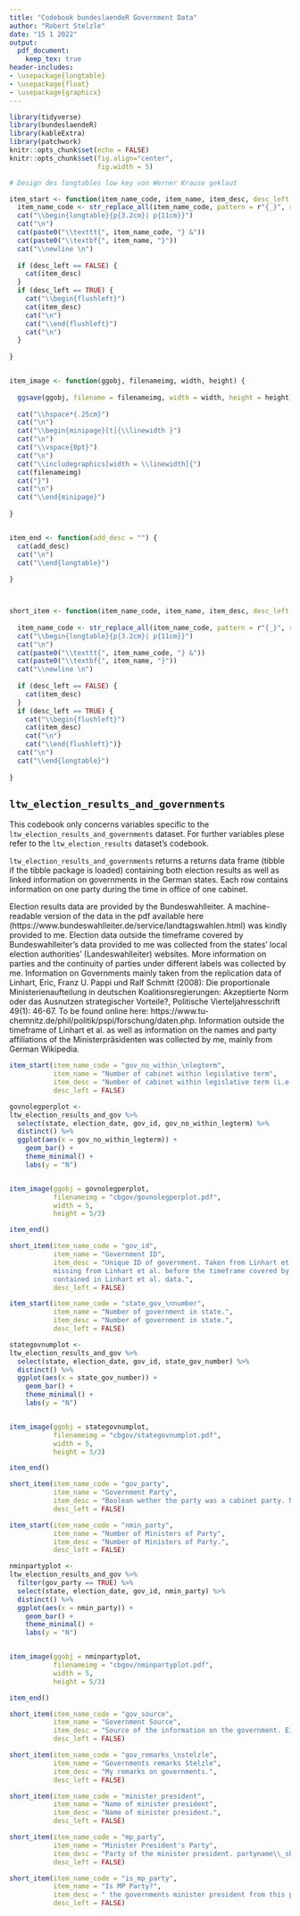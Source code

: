 ```yaml
---
title: "Codebook bundeslaendeR Government Data"
author: "Robert Stelzle"
date: "15 1 2022"
output:
  pdf_document:
    keep_tex: true
header-includes:
- \usepackage{longtable}
- \usepackage{float}
- \usepackage{graphicx}
---
```

  
```r
library(tidyverse)
library(bundeslaendeR)
library(kableExtra)
library(patchwork)
knitr::opts_chunk$set(echo = FALSE)
knitr::opts_chunk$set(fig.align="center",
                      fig.width = 5)
```

```r
# Design des longtables low key von Werner Krause geklaut

item_start <- function(item_name_code, item_name, item_desc, desc_left = FALSE) {
  item_name_code <- str_replace_all(item_name_code, pattern = r"{_}", replacement = r"{\\_}")
  cat("\\begin{longtable}{p{3.2cm}| p{11cm}}")
  cat("\n")
  cat(paste0("\\texttt{", item_name_code, "} &"))
  cat(paste0("\\textbf{", item_name, "}"))
  cat("\\newline \n")
  
  if (desc_left == FALSE) {
    cat(item_desc)
  }
  if (desc_left == TRUE) {
    cat("\\begin{flushleft}")
    cat(item_desc)
    cat("\n")
    cat("\\end{flushleft}")
    cat("\n")
  }
  
}


item_image <- function(ggobj, filenameimg, width, height) {
  
  ggsave(ggobj, filename = filenameimg, width = width, height = height)
  
  cat("\\hspace*{.25cm}")
  cat("\n")
  cat("\\begin{minipage}[t]{\\linewidth }")
  cat("\n")
  cat("\\vspace{0pt}")
  cat("\n")
  cat("\\includegraphics[width = \\linewidth]{")
  cat(filenameimg)
  cat("}")
  cat("\n")
  cat("\\end{minipage}")
  
}


item_end <- function(add_desc = "") {
  cat(add_desc)
  cat("\n")
  cat("\\end{longtable}")
  
}



short_item <- function(item_name_code, item_name, item_desc, desc_left = FALSE) {
  
  item_name_code <- str_replace_all(item_name_code, pattern = r"{_}", replacement = r"{\\_}")
  cat("\\begin{longtable}{p{3.2cm}| p{11cm}}")
  cat("\n")
  cat(paste0("\\texttt{", item_name_code, "} &"))
  cat(paste0("\\textbf{", item_name, "}"))
  cat("\\newline \n")
  
  if (desc_left == FALSE) {
    cat(item_desc)
  }
  if (desc_left == TRUE) {
    cat("\\begin{flushleft}")
    cat(item_desc)
    cat("\n")
    cat("\\end{flushleft}")}
  cat("\n")
  cat("\\end{longtable}")
  
}


```



## `ltw_election_results_and_governments`


This codebook only concerns variables specific to the 
`ltw_election_results_and_governments` dataset. For further variables
plese refer to the `ltw_election_results` dataset's codebook.

`ltw_election_results_and_governments` returns a returns data frame (tibble if the tibble
package is loaded) containing both election results as well as linked information
on governments in the German states.
Each row contains information on one party during the time in office of one cabinet.


Election results data are provided by the Bundeswahlleiter.
A machine-readable version of the data in the pdf available here
(https://www.bundeswahlleiter.de/service/landtagswahlen.html) was kindly provided to me.
Election data outside the timeframe covered by Bundeswahlleiter's data provided to me
was collected from the states' local election authorities' (Landeswahlleiter) websites.
More information on parties and the continuity of parties under different labels was
collected by me.
Information on Governments mainly taken from the replication data of
Linhart, Eric, Franz U. Pappi und Ralf Schmitt (2008): Die proportionale
Ministerienaufteilung in deutschen Koalitionsregierungen: Akzeptierte Norm oder
das Ausnutzen strategischer Vorteile?, Politische Vierteljahresschrift 49(1): 46-67.
To be found online here:
https://www.tu-chemnitz.de/phil/politik/pspi/forschung/daten.php.
Information outside the timeframe of Linhart et al. as well as information on
the names and party affiliations of the Ministerpräsidenten
was collected by me, mainly from German Wikipedia.




```r
item_start(item_name_code = "gov_no_within_\nlegterm",
           item_name = "Number of cabinet within legislative term",
           item_desc = "Number of cabinet within legislative term (i.e. First cabinet in the 1990-1994 legislative term of state X).",
           desc_left = FALSE)
```



```r
govnolegperplot <- 
ltw_election_results_and_gov %>% 
  select(state, election_date, gov_id, gov_no_within_legterm) %>% 
  distinct() %>% 
  ggplot(aes(x = gov_no_within_legterm)) +
    geom_bar() +
    theme_minimal() +
    labs(y = "N")


item_image(ggobj = govnolegperplot,
           filenameimg = "cbgov/govnolegperplot.pdf",
           width = 5,
           height = 5/3)
```


```r
item_end()
```


```r
short_item(item_name_code = "gov_id",
           item_name = "Government ID",
           item_desc = "Unique ID of government. Taken from Linhart et al. However, this ID is not counting up within state by time. In cases where Governments were 
           missing from Linhart et al. before the timeframe covered by Linhart et al. (eg. in Berlin) these earlyer governments have an higher ID than later cabinets 
           contained in Linhart et al. data.",
           desc_left = FALSE)
```




```r
item_start(item_name_code = "state_gov_\nnumber",
           item_name = "Number of government in state.",
           item_desc = "Number of government in state.",
           desc_left = FALSE)
```



```r
stategovnumplot <-
ltw_election_results_and_gov %>% 
  select(state, election_date, gov_id, state_gov_number) %>% 
  distinct() %>% 
  ggplot(aes(x = state_gov_number)) +
    geom_bar() +
    theme_minimal() +
    labs(y = "N")


item_image(ggobj = stategovnumplot,
           filenameimg = "cbgov/stategovnumplot.pdf",
           width = 5,
           height = 5/3)
```


```r
item_end()
```


```r
short_item(item_name_code = "gov_party",
           item_name = "Government Party",
           item_desc = "Boolean wether the party was a cabinet party. Note: There is a single cabinet where no party is marked as part of the cabinet: Heinrich Welsch's caretaker government in the Saarland (at the time not yet a member of the FRG) in 1955.",
           desc_left = FALSE)
```





```r
item_start(item_name_code = "nmin_party",
           item_name = "Number of Ministers of Party",
           item_desc = "Number of Ministers of Party.",
           desc_left = FALSE)
```



```r
nminpartyplot <-
ltw_election_results_and_gov %>% 
  filter(gov_party == TRUE) %>% 
  select(state, election_date, gov_id, nmin_party) %>% 
  distinct() %>% 
  ggplot(aes(x = nmin_party)) +
    geom_bar() +
    theme_minimal() +
    labs(y = "N")


item_image(ggobj = nminpartyplot,
           filenameimg = "cbgov/nminpartyplot.pdf",
           width = 5,
           height = 5/3)
```


```r
item_end()
```




```r
short_item(item_name_code = "gov_source",
           item_name = "Government Source",
           item_desc = "Source of the information on the government. Either Linhart et al. or the URL of the German Wikipedia Page containing information on the cabinet.",
           desc_left = FALSE)
```



```r
short_item(item_name_code = "gov_remarks_\nstelzle",
           item_name = "Governments remarks Stelzle",
           item_desc = "My remarks on governments.",
           desc_left = FALSE)
```


```r
short_item(item_name_code = "minister_president",
           item_name = "Name of minister president",
           item_desc = "Name of minister president.",
           desc_left = FALSE)
```


```r
short_item(item_name_code = "mp_party",
           item_name = "Minister President's Party",
           item_desc = "Party of the minister president. partyname\\_short format used. Note: There is a single cabinet with an independent minister president: Heinrich Welsch's caretaker government in the Saarland (at the time not yet a member of the FRG) in 1955.",
           desc_left = FALSE)
```



```r
short_item(item_name_code = "is_mp_party",
           item_name = "Is MP Party?",
           item_desc = " the governments minister president from this party? Note: There is a single cabinet where the minister president is not part of any party: Heinrich Welsch's caretaker government in the Saarland (at the time not yet a member of the FRG) in 1955.",
           desc_left = FALSE)
```



























